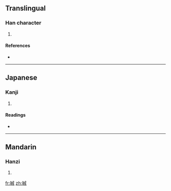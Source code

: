 ==Translingual==

===Han character===
{{Han char|rn=72|rad=日|as=07|sn=11|four=|canj=日戈竹尸 (AIHS), X日戈竹尸 (XAIHS)}}

# {{defn|Han|sort=日07}}

====References====
* {{Han ref|kx=0496.010|dkj=13951|hdz=21506.130|uh=6660|ud=26208}}

----

==Japanese==

===Kanji===
{{ja-kanji|grade=|rs=日07}}

# {{defn|Japanese|sort=日07}}

====Readings====
* {{ja-readings|on=[[せい]] (sei), [[じょう]] (jō)|kun=[[あきらか]] (akiraka)}}

----

==Mandarin==

===Hanzi===
{{cmn-hanzi|pin=[[shéng]] ([[sheng2]]), [[xī]] ([[xi1]]), [[zhé]] ([[zhe2]]), [[zhì]] ([[zhi4]])|wg=sheng<sup>2</sup>, hsi<sup>1</sup>, che<sup>2</sup>, chih<sup>4</sup>}}

# {{defn|Mandarin|sort=日07}}

[[fr:晠]]
[[zh:晠]]